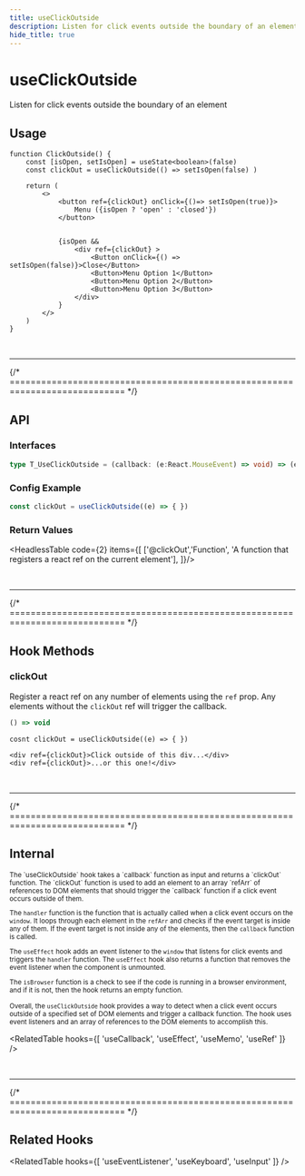 ```yaml
---
title: useClickOutside
description: Listen for click events outside the boundary of an element
hide_title: true
---
```





<MainText>
<h1>useClickOutside</h1>
Listen for click events outside the boundary of an element
</MainText>







## Usage



<Tabs>

<TabItem value='sim' label="Simple">

```tsx live 
function ClickOutside() {
    const [isOpen, setIsOpen] = useState<boolean>(false)
    const clickOut = useClickOutside(() => setIsOpen(false) )

    return (
        <>
            <button ref={clickOut} onClick={()=> setIsOpen(true)}>
                Menu ({isOpen ? 'open' : 'closed'})
            </button>


            {isOpen &&
                <div ref={clickOut} >
                    <Button onClick={() => setIsOpen(false)}>Close</Button>
                    <Button>Menu Option 1</Button>
                    <Button>Menu Option 2</Button>
                    <Button>Menu Option 3</Button>
                </div>
            }
        </>
    )
}
``` 

</TabItem>


</Tabs>












<br />
<hr />
{/* ============================================================================ */}

## API 


### Interfaces

```ts
type T_UseClickOutside = (callback: (e:React.MouseEvent) => void) => (el:any) => void;
```



### Config Example

```ts
const clickOut = useClickOutside((e) => { })
```




### Return Values

<HeadlessTable code={2} items={[
    ['@clickOut','Function', 'A function that registers a react ref on the current element'],
]}/>








<br />
<hr />
{/* ============================================================================ */}



## Hook Methods

<Card>

### clickOut
Register a react ref on any number of elements using the `ref` prop. Any elements without the `clickOut`
ref will trigger the callback.

```ts
() => void 
```
```tsx
cosnt clickOut = useClickOutside((e) => { })

<div ref={clickOut}>Click outside of this div...</div>
<div ref={clickOut}>...or this one!</div>
```

</Card>




<br />
<hr />
{/* ============================================================================ */}



## Internal


<small>
The `useClickOutside` hook takes a `callback` function as input and returns a `clickOut` function. 
The `clickOut` function is used to add an element to an array `refArr` of references to DOM elements 
that should trigger the `callback` function if a click event occurs outside of them.

The `handler` function is the function that is actually called when a click event occurs on the 
`window`. It loops through each element in the `refArr` and checks if the event target is inside 
any of them. If the event target is not inside any of the elements, then the `callback` function 
is called.

The `useEffect` hook adds an event listener to the `window` that listens for click events and 
triggers the `handler` function. The `useEffect` hook also returns a function that removes the 
event listener when the component is unmounted.

The `isBrowser` function is a check to see if the code is running in a browser environment, and 
if it is not, then the hook returns an empty function.

Overall, the `useClickOutside` hook provides a way to detect when a click event occurs outside of 
a specified set of DOM elements and trigger a callback function. The hook uses event listeners and 
an array of references to the DOM elements to accomplish this.
</small>


<RelatedTable hooks={[
  'useCallback', 'useEffect', 'useMemo', 'useRef' 
]} />




<br />
<hr />
{/* ============================================================================ */}



## Related Hooks


<RelatedTable hooks={[
  'useEventListener', 'useKeyboard', 'useInput'
]} />



<!-- 
ignore:
    ## Hook Methods
-->